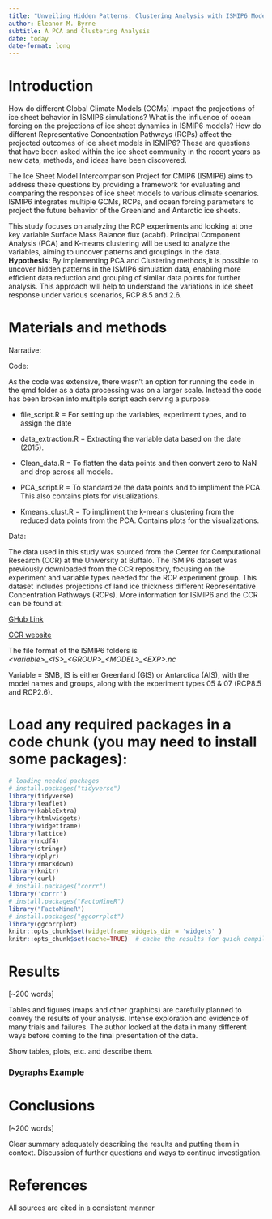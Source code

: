 ```yaml
---
title: "Unveiling Hidden Patterns: Clustering Analysis with ISMIP6 Models"
author: Eleanor M. Byrne
subtitle: A PCA and Clustering Analysis 
date: today
date-format: long
---
```


# Introduction

How do different Global Climate Models (GCMs) impact the projections of ice sheet behavior in ISMIP6 simulations? What is the influence of ocean forcing on the projections of ice sheet dynamics in ISMIP6 models? How do different Representative Concentration Pathways (RCPs) affect the projected outcomes of ice sheet models in ISMIP6? These are questions that have been asked within the ice sheet community in the recent years as new data, methods, and ideas have been discovered.

The Ice Sheet Model Intercomparison Project for CMIP6 (ISMIP6) aims to address these questions by providing a framework for evaluating and comparing the responses of ice sheet models to various climate scenarios. ISMIP6 integrates multiple GCMs, RCPs, and ocean forcing parameters to project the future behavior of the Greenland and Antarctic ice sheets.

This study focuses on analyzing the RCP experiments and looking at one key variable Surface Mass Balance flux (acabf). Principal Component Analysis (PCA) and K-means clustering will be used to analyze the variables, aiming to uncover patterns and groupings in the data. **Hypothesis:** By implementing PCA and Clustering methods,it is possible to uncover hidden patterns in the ISMIP6 simulation data, enabling more efficient data reduction and grouping of similar data points for further analysis. This approach will help to understand the variations in ice sheet response under various scenarios, RCP 8.5 and 2.6.

# Materials and methods

Narrative:

Code:

As the code was extensive, there wasn't an option for running the code in the qmd folder as a data processing was on a larger scale. Instead the code has been broken into multiple script each serving a purpose.

-   file_script.R = For setting up the variables, experiment types, and to assign the date

-   data_extraction.R = Extracting the variable data based on the date (2015).

-   Clean_data.R = To flatten the data points and then convert zero to NaN and drop across all models.

-   PCA_script.R = To standardize the data points and to impliment the PCA. This also contains plots for visualizations.

-   Kmeans_clust.R = To impliment the k-means clustering from the reduced data points from the PCA. Contains plots for the visualizations.

Data:

The data used in this study was sourced from the Center for Computational Research (CCR) at the University at Buffalo. The ISMIP6 dataset was previously downloaded from the CCR repository, focusing on the experiment and variable types needed for the RCP experiment group. This dataset includes projections of land ice thickness different Representative Concentration Pathways (RCPs). More information for ISMIP6 and the CCR can be found at:

[GHub Link](%22https://theghub.org/groups/ismip6/wiki%22)

[CCR website](https://www.buffalo.edu/ccr.html)

The file format of the ISMIP6 folders is *\<variable\>\_\<IS\>\_\<GROUP\>\_\<MODEL\>\_\<EXP\>.nc*

Variable = SMB, IS is either Greenland (GIS) or Antarctica (AIS), with the model names and groups, along with the experiment types 05 & 07 (RCP8.5 and RCP2.6).

# Load any required packages in a code chunk (you may need to install some packages):

```r
# loading needed packages 
# install.packages("tidyverse")
library(tidyverse)
library(leaflet)
library(kableExtra)
library(htmlwidgets)
library(widgetframe)
library(lattice)
library(ncdf4)
library(stringr)
library(dplyr)
library(rmarkdown)
library(knitr)
library(curl)
# install.packages("corrr")
library('corrr')
# install.packages("FactoMineR")
library("FactoMineR")
# install.packages("ggcorrplot")
library(ggcorrplot)
knitr::opts_chunk$set(widgetframe_widgets_dir = 'widgets' ) 
knitr::opts_chunk$set(cache=TRUE)  # cache the results for quick compiling
```

# Results

\[\~200 words\]

Tables and figures (maps and other graphics) are carefully planned to convey the results of your analysis. Intense exploration and evidence of many trials and failures. The author looked at the data in many different ways before coming to the final presentation of the data.

Show tables, plots, etc. and describe them.

### Dygraphs Example

# Conclusions

\[\~200 words\]

Clear summary adequately describing the results and putting them in context. Discussion of further questions and ways to continue investigation.

# References

All sources are cited in a consistent manner
